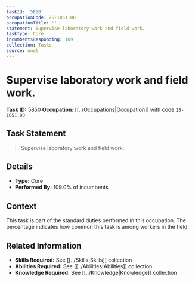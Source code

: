 ```yaml
---
taskId: '5850'
occupationCode: 25-1051.00
occupationTitle: ''
statement: Supervise laboratory work and field work.
taskType: Core
incumbentsResponding: 109
collection: Tasks
source: onet
---
```

# Supervise laboratory work and field work.

**Task ID:** 5850
**Occupation:** [[../Occupations|Occupation]] with code `25-1051.00`

## Task Statement

> Supervise laboratory work and field work.

## Details

- **Type:** Core
- **Performed By:** 109.0% of incumbents

## Context

This task is part of the standard duties performed in this occupation. The percentage indicates how common this task is among workers in the field.

## Related Information

- **Skills Required:** See [[../Skills|Skills]] collection
- **Abilities Required:** See [[../Abilities|Abilities]] collection
- **Knowledge Required:** See [[../Knowledge|Knowledge]] collection

